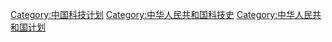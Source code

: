 [[Category:中国科技计划|Category:中国科技计划]]
[[Category:中华人民共和国科技史|Category:中华人民共和国科技史]]
[[Category:中华人民共和国计划|Category:中华人民共和国计划]]